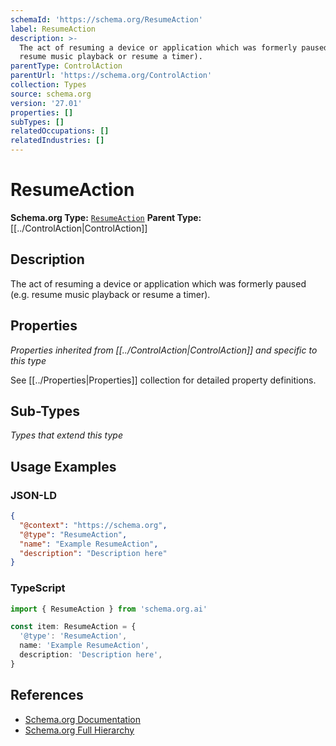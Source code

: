 ```yaml
---
schemaId: 'https://schema.org/ResumeAction'
label: ResumeAction
description: >-
  The act of resuming a device or application which was formerly paused (e.g.
  resume music playback or resume a timer).
parentType: ControlAction
parentUrl: 'https://schema.org/ControlAction'
collection: Types
source: schema.org
version: '27.01'
properties: []
subTypes: []
relatedOccupations: []
relatedIndustries: []
---
```

# ResumeAction

**Schema.org Type:** [`ResumeAction`](https://schema.org/ResumeAction)
**Parent Type:** [[../ControlAction|ControlAction]]

## Description

The act of resuming a device or application which was formerly paused (e.g. resume music playback or resume a timer).

## Properties

*Properties inherited from [[../ControlAction|ControlAction]] and specific to this type*

See [[../Properties|Properties]] collection for detailed property definitions.

## Sub-Types

*Types that extend this type*

## Usage Examples

### JSON-LD

```json
{
  "@context": "https://schema.org",
  "@type": "ResumeAction",
  "name": "Example ResumeAction",
  "description": "Description here"
}
```

### TypeScript

```typescript
import { ResumeAction } from 'schema.org.ai'

const item: ResumeAction = {
  '@type': 'ResumeAction',
  name: 'Example ResumeAction',
  description: 'Description here',
}
```

## References

- [Schema.org Documentation](https://schema.org/ResumeAction)
- [Schema.org Full Hierarchy](https://schema.org/docs/full.html)
